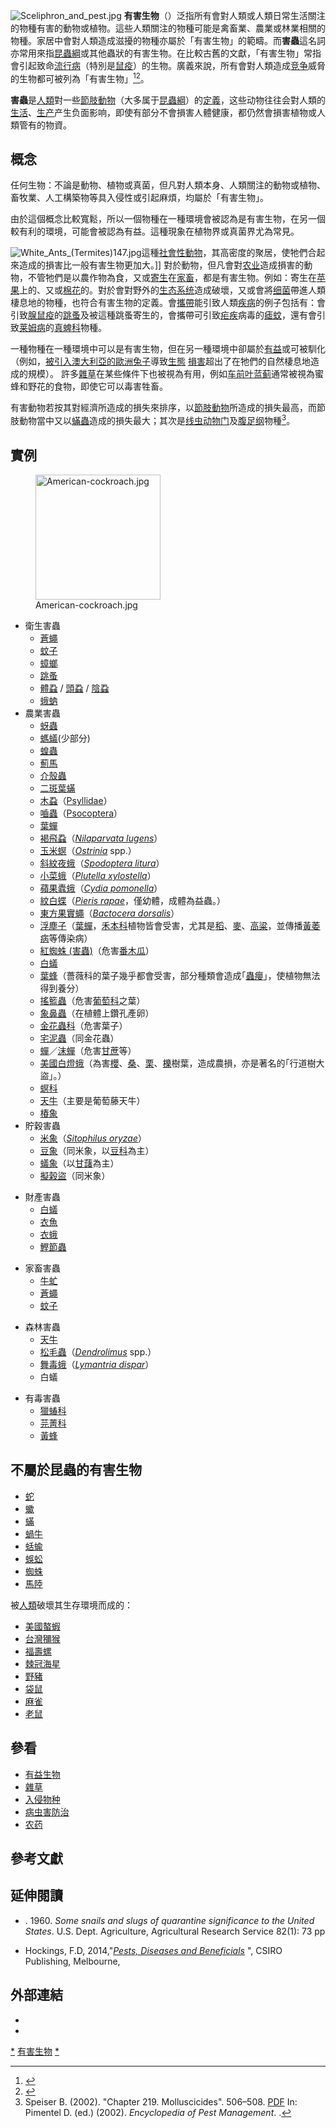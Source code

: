 [[File:Sceliphron_and_pest.jpg|thumb]]
'''有害生物'''（{{lang|la|Pest}}）泛指所有會對人類或人類日常生活關注的物種有害的動物或植物。這些人類關注的物種可能是禽畜業、農業或林業相關的物種。家居中會對人類造成滋擾的物種亦屬於「有害生物」的範疇。而'''害蟲'''這名詞亦常用來指[[昆蟲綱|昆蟲綱]]或其他蟲狀的有害生物。在比較古舊的文獻，「有害生物」常指會引起致命[[流行病|流行病]]（特別是[[鼠疫|鼠疫]]）的生物。廣義來說，所有會對人類造成[[竞争_(生物学)|竞争]]威脅的生物都可被列為「有害生物」<ref>{{cite web |url=http://www.merriam-webster.com/dictionary/pest |title=''pest'' |work=Merriam-Webster dictionary |access-date=2012-08-22 |archive-date=2019-11-30 |archive-url=https://web.archive.org/web/20191130190010/https://www.merriam-webster.com/dictionary/pest |dead-url=no }}</ref><ref>{{cite web |title=Pest vermin |url=http://www.britannica.com/EBchecked/topic/453421/pest |publisher=Britannica |access-date=2016-08-24 |archive-date=2015-04-26 |archive-url=https://web.archive.org/web/20150426155536/http://www.britannica.com/EBchecked/topic/453421/pest |dead-url=no }}</ref>。

'''害蟲'''是[[人類|人類]]對一些[[節肢動物|節肢動物]]（大多属于[[昆蟲綱|昆蟲綱]]）的[[定義|定義]]，这些动物往往会對人類的[[生活|生活]]、[[生产|生产]]产生负面影响，即使有部分不會損害人體健康，都仍然會損害植物或人類管有的物資。

==概念==
任何生物：不論是動物、植物或真菌，但凡對人類本身、人類關注的動物或植物、畜牧業、人工構築物等具入侵性或引起麻煩，均屬於「有害生物」。

由於這個概念比較寬鬆，所以一個物種在一種環境會被認為是有害生物，在另一個較有利的環境，可能會被認為有益。這種現象在植物界或真菌界尤為常見。

[[File:White_Ants_(Termites)147.jpg|thumb]]這種[[社會性動物|社會性動物]]，其高密度的聚居，使牠們合起來造成的損害比一般有害生物更加大。]]
對於動物，但凡會對[[农业|农业]]造成損害的動物，不管牠們是以農作物為食，又或[[寄生|寄生]]在[[家畜|家畜]]，都是有害生物。例如：寄生在[[苹果|苹果]]上的{{tsl|en|codling moth|蘋果蠹蛾}}、又或[[棉花|棉花]]的{{tsl|en|boll weevil|棉鈴象鼻蟲}}。對於會對野外的[[生态系统|生态系统]]造成破壞，又或會將[[细菌|细菌]]帶進人類棲息地的物種，也符合有害生物的定義。會[[载体_(生物学)|攜帶]]能引致人類[[疾病|疾病]]的例子包括有：會引致[[腺鼠疫|腺鼠疫]]的[[跳蚤|跳蚤]]及被這種跳蚤寄生的{{tsl|en|rat|大鼠}}，會攜帶可引致[[疟疾|疟疾]]病毒的[[瘧蚊|瘧蚊]]，還有會引致[[莱姆病|莱姆病]]的[[真蜱科|真蜱科]]物種。

一種物種在一種環境中可以是有害生物，但在另一種環境中卻屬於[[有益生物|有益]]或可被馴化（例如，[[澳大利亞的兔子|被引入澳大利亞的歐洲兔子]]導致[[生态学|生態]] [[入侵物種|損害]]超出了在牠們的自然棲息地造成的規模）。 許多[[雜草|雜草]]在某些條件下也被視為有用，例如[[车前叶蓝蓟|车前叶蓝蓟]]通常被視為蜜蜂和野花的食物，即使它可以毒害牲畜。

有害動物若按其對經濟所造成的損失來排序，以[[節肢動物|節肢動物]]所造成的損失最高，而節肢動物當中又以[[螨|蟎蟲]]造成的損失最大；其次是[[线虫动物门|线虫动物门]]及[[腹足纲|腹足纲]]物種<ref name="Speiser 2002">Speiser B. (2002). "Chapter 219. Molluscicides". 506–508. {{doi|10.1201/NOE0824706326.ch219}} [http://www.crcnetbase.com/doi/pdf/10.1201/NOE0824706326.ch219 PDF]{{Dead link|date=2019年4月 |bot=InternetArchiveBot |fix-attempted=yes }} In: Pimentel D. (ed.) (2002). ''Encyclopedia of Pest Management''. {{ISBN|978-0-8247-0632-6}}.</ref>。

== 實例 ==
[[File:American-cockroach.jpg|200px]]
* 衛生害蟲
** [[蒼蠅|蒼蠅]]
** [[蚊子|蚊子]]
** [[蟑螂|蟑螂]]
** [[跳蚤|跳蚤]]
** [[體蝨|體蝨]] / [[頭蝨|頭蝨]] / [[陰蝨|陰蝨]]
** [[蛾蚋|蛾蚋]]
* 農業害蟲
** [[蚜蟲|蚜蟲]]
** [[螞蟻|螞蟻]](少部分)
** [[蝗蟲|蝗蟲]]
** [[薊馬|薊馬]]
** [[介殼蟲|介殼蟲]]
** [[二斑葉蟎|二斑葉蟎]]
** [[木蝨|木蝨]]（[[Psyllidae|Psyllidae]]）
** [[嚙蟲|嚙蟲]]（[[Psocoptera|Psocoptera]]）
** [[葉蟬|葉蟬]]
** [[褐飛蝨|褐飛蝨]]（''[[Nilaparvata_lugens|Nilaparvata lugens]]''）
** [[玉米螟|玉米螟]]（''[[Ostrinia|Ostrinia]]'' spp.）
** [[斜紋夜蛾|斜紋夜蛾]]（''[[Spodoptera_litura|Spodoptera litura]]''）
** [[小菜蛾|小菜蛾]]（''[[Plutella_xylostella|Plutella xylostella]]''）
** [[蘋果蠹蛾|蘋果蠹蛾]]（''[[Cydia_pomonella|Cydia pomonella]]''）
** [[紋白蝶|紋白蝶]]（''[[Pieris_rapae|Pieris rapae]]''，僅幼體，成體為益蟲。）
** [[東方果實蠅|東方果實蠅]]（''[[Bactocera_dorsalis|Bactocera dorsalis]]''）
**[[浮塵子|浮塵子]]（[[葉蟬|葉蟬]]，[[禾本科|禾本科]]植物皆會受害，尤其是[[稻|稻]]、[[麥|麥]]、[[高粱|高粱]]，並傳播[[黃萎病|黃萎病]]等傳染病）
**[[紅蜘蛛_(害蟲)|紅蜘蛛 (害蟲)]]（危害[[番木瓜|番木瓜]]）
**[[白蟻|白蟻]]
**[[葉蜂|葉蜂]]（薔薇科的葉子幾乎都會受害，部分種類會造成｢[[蟲癭|蟲癭]]｣，使植物無法得到養分）
**[[搖籃蟲|搖籃蟲]]（危害[[葡萄科|葡萄科]]之葉）
**[[象鼻蟲|象鼻蟲]]（在植體上鑽孔產卵）
**[[金花蟲科|金花蟲科]]（危害葉子）
**[[宅泥蟲|宅泥蟲]]（同金花蟲）
**[[蟬|蟬]]／[[沫蟬|沫蟬]]（危害[[甘蔗|甘蔗]]等）
**[[美國白燈蛾|美國白燈蛾]]（為害[[櫻|櫻]]、[[桑|桑]]、[[栗|栗]]、[[櫟|櫟]]樹葉，造成農損，亦是著名的｢行道樹大盜｣。）
**[[螟科|螟科]]
**[[天牛|天牛]]（主要是葡萄藤天牛）
**[[椿象|椿象]]
* 貯穀害蟲
** [[米象|米象]]（''[[Sitophilus_oryzae|Sitophilus oryzae]]''）
**[[豆象|豆象]]（同米象，以[[豆科|豆科]]為主）
**[[蟻象|蟻象]]（以[[甘藷|甘藷]]為主）
**[[擬榖盜|擬榖盜]]（同米象）

* 財產害蟲
** [[白蟻|白蟻]]
** [[衣魚|衣魚]]
** [[衣蛾|衣蛾]]
** [[鰹節蟲|鰹節蟲]]

* 家畜害蟲
** [[虻|牛虻]]
**[[蒼蠅|蒼蠅]]
**[[蚊子|蚊子]]

* 森林害蟲
** [[天牛|天牛]]
** [[松毛蟲|松毛蟲]]（''[[Dendrolimus|Dendrolimus]]'' spp.）
** [[舞毒蛾|舞毒蛾]]（''[[Lymantria_dispar|Lymantria dispar]]''）
**白蟻

* 有毒害蟲
**[[獵蝽科|獵蝽科]]
**[[芫菁科|芫菁科]]
**[[黃蜂|黃蜂]]

== 不屬於昆蟲的有害生物 ==
* [[蛇|蛇]]
* [[蠍|蠍]]
* [[蟎|蟎]]
* [[蝸牛|蝸牛]]
* [[蛞蝓|蛞蝓]]
* [[蜈蚣|蜈蚣]]
* [[蜘蛛|蜘蛛]]
* [[馬陸|馬陸]]

被[[人類|人類]]破壞其生存環境而成的：
* [[美國螯蝦|美國螯蝦]]
* [[台灣獼猴|台灣獼猴]]
* [[福壽螺|福壽螺]]
* [[棘冠海星|棘冠海星]]
* [[野豬|野豬]]
* [[袋鼠|袋鼠]]
* [[麻雀|麻雀]]
* [[老鼠|老鼠]]

==參看==
* [[有益生物|有益生物]]
* [[雜草|雜草]]
* [[入侵物种|入侵物种]]
* [[病虫害防治|病虫害防治]]
* [[农药|农药]]

==參考文獻==
{{Reflist |refs=
<ref name="Stange">{{cite web
 |last=Stange |first=L. A.
 |edition=March 2006
 |url=http://www.doacs.state.fl.us/pi/enpp/ento/snail_slugs-pa.html |deadurl=yes
 |archive-url=https://web.archive.org/web/20101202071218/http://www.doacs.state.fl.us/pi/enpp/ento/snail_slugs-pa.html
 |title=Snails and Slugs of Regulatory Significance to Florida
 |publisher=Division of Plant Industry, {{tsl|en|Florida Department of Agriculture and Consumer Services|}}
 |date=2006-03 |archive-date=2010-12-02 |access-date=2010-08-27 |language=en }}</ref>
}}

==延伸閱讀==
* {{tsl|en|John B. Burch|}}. 1960. ''Some snails and slugs of quarantine significance to the United States''. U.S. Dept. Agriculture, Agricultural Research Service 82(1): 73 pp
*Hockings, F.D, 2014,"[http://www.publish.csiro.au/nid/20/pid/7134.htm ''Pests, Diseases and Beneficials''] {{Wayback|url=http://www.publish.csiro.au/nid/20/pid/7134.htm |date=20160704154356 }}", CSIRO Publishing, Melbourne, {{ISBN|9781486300211}}

==外部連結==
*{{Commons category inline|Pest insects}}
*{{Commons category inline|Weeds (plants)}}
{{Authority control}}

[[Category:昆蟲綱|*]]
[[Category:有害生物|]]
[[Category:害蟲|*]]